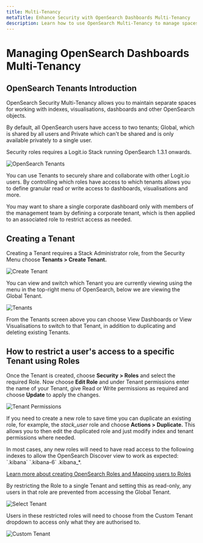 ```yaml
---
title: Multi-Tenancy
metaTitle: Enhance Security with OpenSearch Dashboards Multi-Tenancy
description: Learn how to use OpenSearch Multi-Tenancy to manage spaces and control access to indexes, visualisations and dashboards
---
```


# Managing OpenSearch Dashboards Multi-Tenancy

## OpenSearch Tenants Introduction

OpenSearch Security Multi-Tenancy allows you to maintain separate spaces 
for working with indexes, visualisations, dashboards and other OpenSearch objects. 

By default, all OpenSearch users have access to two tenants; Global, which is 
shared by all users and Private which can't be shared and is only available privately to a single user.

<Callout type="info">
  Security roles requires a Logit.io Stack running OpenSearch 1.3.1 onwards.
</Callout>

![OpenSearch Tenants](@/images/help/log-management/storage/opensearch-tenants.png)

You can use Tenants to securely share and collaborate with other Logit.io users. 
By controlling which roles have access to which tenants allows you to define 
granular read or write access to dashboards, visualisations and more.

You may want to share a single corporate dashboard only with members of 
the management team by defining a corporate tenant, which is then applied 
to an associated role to restrict access as needed.

## Creating a Tenant

Creating a Tenant requires a Stack Administrator role, from the 
Security Menu choose **Tenants > Create Tenant.**

![Create Tenant](@/images/help/log-management/storage/create-tenant.png)

You can view and switch which Tenant you are currently viewing using the 
menu in the top-right menu of OpenSearch, below we are viewing the Global Tenant.

![Tenants](@/images/help/log-management/storage/tenants.png)

From the Tenants screen above you can choose View Dashboards or View Visualisations 
to switch to that Tenant, in addition to duplicating and deleting existing Tenants. 

## How to restrict a user's access to a specific Tenant using Roles

Once the Tenant is created, choose **Security > Roles** and select the required Role. 
Now choose **Edit Role** and under Tenant permissions enter the name of your Tenant, 
give Read or Write permissions as required and choose **Update** to apply the changes.

![Tenant Permissions](@/images/help/log-management/storage/tenant-permissions.png)

If you need to create a new role to save time you can duplicate an existing role, 
for example, the *stack_user* role and choose **Actions > Duplicate.** 
This allows you to then edit the duplicated role and just modify index 
and tenant permissions where needed.

<Callout type="info">
  In most cases, any new roles will need to have read access to the 
  following indexes to allow the OpenSearch Discover view to work 
  as expected: `.kibana` `.kibana-6` .kibana_*.
</Callout>

[Learn more about creating OpenSearch Roles and Mapping users to Roles](/account-administration/account-access-users-teams/roles-access/opensearch-custom-role)

By restricting the Role to a single Tenant and setting this as read-only, 
any users in that role are prevented from accessing the Global Tenant.

![Select Tenant](@/images/help/log-management/storage/select-tenant.png)

Users in these restricted roles will need to choose from the Custom 
Tenant dropdown to access only what they are authorised to.

![Custom Tenant](@/images/help/log-management/storage/custom-tenant.png)